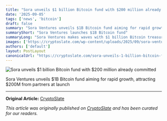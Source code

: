 ```yaml
---
title: "Sora unveils $1 billion Bitcoin fund with $200 million already committed"
date: '2025-09-05'
tags: ['news', 'bitcoin']
draft: false
summary: "Sora Ventures unveils $1B Bitcoin fund aiming for rapid growth, attracting $200M from partners at launch"
summaryShort: "Sora Ventures launches $1B Bitcoin fund"
summaryLong: "Sora Ventures makes waves with $1 billion Bitcoin treasury fund at Taipei Blockchain Week, securing $200 million in commitments from investors, aiming for significant growth in the next six months."
images: ['https://cryptoslate.com/wp-content/uploads/2025/09/sora-ventures-bitcoin.jpg']
authors: ['default']
layout: PostLayout
canonicalUrl: "https://cryptoslate.com/sora-unveils-1-billion-bitcoin-fund-with-200-million-already-committed/"
---
```


![Sora unveils $1 billion Bitcoin fund with $200 million already committed](https://cryptoslate.com/wp-content/uploads/2025/09/sora-ventures-bitcoin.jpg)

Sora Ventures unveils $1B Bitcoin fund aiming for rapid growth, attracting $200M from partners at launch

---

**Original Article:** [CryptoSlate](https://cryptoslate.com/sora-unveils-1-billion-bitcoin-fund-with-200-million-already-committed/)

*This article was originally published on [CryptoSlate](https://cryptoslate.com/sora-unveils-1-billion-bitcoin-fund-with-200-million-already-committed/) and has been curated for our readers.*
